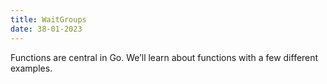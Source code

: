 ```yaml
---
title: WaitGroups 
date: 38-01-2023
---
```


Functions are central in Go. We’ll learn about functions with a few different examples.



```go

```

```go

```


